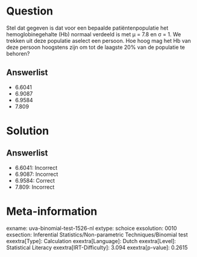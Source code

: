 Question
========

Stel dat gegeven is dat voor een bepaalde patiëntenpopulatie het
hemoglobinegehalte (Hb) normaal verdeeld is met μ = 7.8 en σ = 1. We
trekken uit deze populatie aselect een persoon. Hoe hoog mag het Hb van
deze persoon hoogstens zijn om tot de laagste 20% van de populatie te
behoren?

Answerlist
----------

* 6.6041
* 6.9087
* 6.9584
* 7.809

Solution
========

Answerlist
----------

* 6.6041: Incorrect
* 6.9087: Incorrect
* 6.9584: Correct
* 7.809: Incorrect

Meta-information
================
exname: uva-binomial-test-1526-nl
extype: schoice
exsolution: 0010
exsection: Inferential Statistics/Non-parametric Techniques/Binomial test
exextra[Type]: Calculation
exextra[Language]: Dutch
exextra[Level]: Statistical Literacy
exextra[IRT-Difficulty]: 3.094
exextra[p-value]: 0.2615
